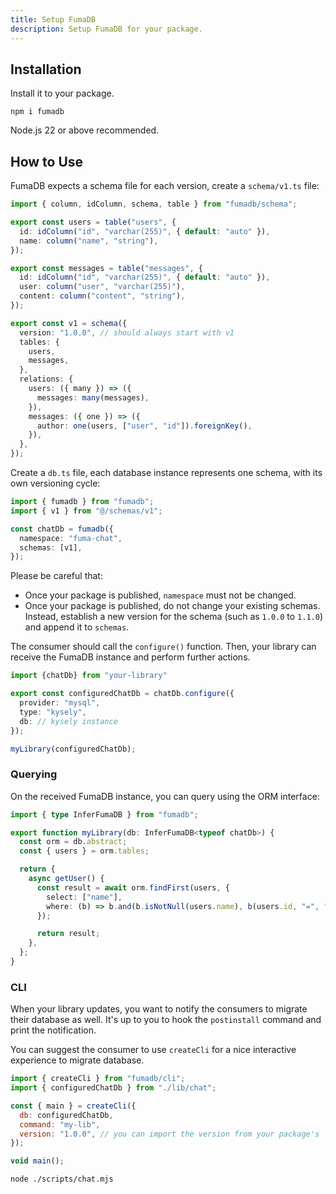 ```yaml
---
title: Setup FumaDB
description: Setup FumaDB for your package.
---
```


## Installation

Install it to your package.

```npm
npm i fumadb
```

<Callout title="Node.js">Node.js 22 or above recommended.</Callout>

## How to Use

FumaDB expects a schema file for each version, create a `schema/v1.ts` file:

```ts title="schema/v1.ts"
import { column, idColumn, schema, table } from "fumadb/schema";

export const users = table("users", {
  id: idColumn("id", "varchar(255)", { default: "auto" }),
  name: column("name", "string"),
});

export const messages = table("messages", {
  id: idColumn("id", "varchar(255)", { default: "auto" }),
  user: column("user", "varchar(255)"),
  content: column("content", "string"),
});

export const v1 = schema({
  version: "1.0.0", // should always start with v1
  tables: {
    users,
    messages,
  },
  relations: {
    users: ({ many }) => ({
      messages: many(messages),
    }),
    messages: ({ one }) => ({
      author: one(users, ["user", "id"]).foreignKey(),
    }),
  },
});
```

Create a `db.ts` file, each database instance represents one schema, with its own versioning cycle:

```ts title="db.ts"
import { fumadb } from "fumadb";
import { v1 } from "@/schemas/v1";

const chatDb = fumadb({
  namespace: "fuma-chat",
  schemas: [v1],
});
```

Please be careful that:

- Once your package is published, `namespace` must not be changed.
- Once your package is published, do not change your existing schemas. Instead, establish a new version for the schema (such as `1.0.0` to `1.1.0`) and append it to `schemas`.

The consumer should call the `configure()` function. Then, your library can receive the FumaDB instance and perform further actions.

```ts title="lib/chat.ts"
import {chatDb} from "your-library"

export const configuredChatDb = chatDb.configure({
  provider: "mysql",
  type: "kysely",
  db: // kysely instance
});

myLibrary(configuredChatDb);
```

### Querying

On the received FumaDB instance, you can query using the ORM interface:

```ts title="index.ts"
import { type InferFumaDB } from "fumadb";

export function myLibrary(db: InferFumaDB<typeof chatDb>) {
  const orm = db.abstract;
  const { users } = orm.tables;

  return {
    async getUser() {
      const result = await orm.findFirst(users, {
        select: ["name"],
        where: (b) => b.and(b.isNotNull(users.name), b(users.id, "=", "test")),
      });

      return result;
    },
  };
}
```

### CLI

When your library updates, you want to notify the consumers to migrate their database as well.
It's up to you to hook the `postinstall` command and print the notification.

You can suggest the consumer to use `createCli` for a nice interactive experience to migrate database.

```js title="scripts/chat.mjs"
import { createCli } from "fumadb/cli";
import { configuredChatDb } from "./lib/chat";

const { main } = createCli({
  db: configuredChatDb,
  command: "my-lib",
  version: "1.0.0", // you can import the version from your package's `package.json`
});

void main();
```

```bash
node ./scripts/chat.mjs
```

